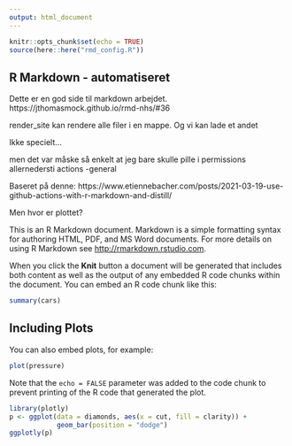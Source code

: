 ```yaml
---
output: html_document
---
```


```r
knitr::opts_chunk$set(echo = TRUE)
source(here::here("rmd_config.R"))
```

## R Markdown - automatiseret

Dette er en god side til markdown arbejdet.
https://jthomasmock.github.io/rmd-nhs/#36

render_site kan rendere alle filer i en mappe. Og vi kan lade et andet 

Ikke specielt...

men det var måske så enkelt at jeg bare skulle pille i permissions allernedersti
actions -general

Baseret på denne: 
https://www.etiennebacher.com/posts/2021-03-19-use-github-actions-with-r-markdown-and-distill/

Men hvor er plottet? 

This is an R Markdown document. Markdown is a simple formatting syntax for authoring HTML, PDF, and MS Word documents. For more details on using R Markdown see <http://rmarkdown.rstudio.com>.

When you click the **Knit** button a document will be generated that includes both content as well as the output of any embedded R code chunks within the document. You can embed an R code chunk like this:

```r
summary(cars)
```

## Including Plots

You can also embed plots, for example:

```r
plot(pressure)
```

Note that the `echo = FALSE` parameter was added to the code chunk to prevent printing of the R code that generated the plot.


```r
library(plotly)
p <- ggplot(data = diamonds, aes(x = cut, fill = clarity)) +
            geom_bar(position = "dodge")
ggplotly(p)
```


